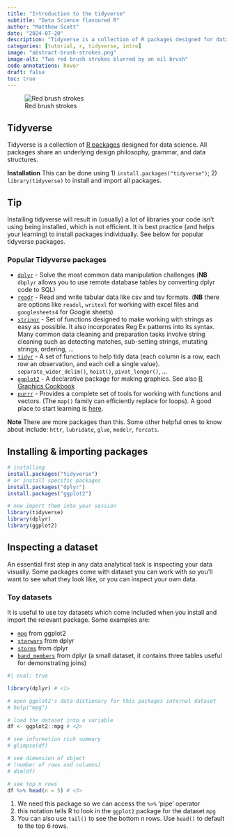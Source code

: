```yaml
---
title: "Introduction to the tidyverse"
subtitle: "Data Science flavoured R"
author: "Matthew Scott"
date: "2024-07-20"
description: "Tidyverse is a collection of R packages designed for data science"
categories: [tutorial, r, tidyverse, intro]
image: "abstract-brush-strokes.png"
image-alt: "Two red brush strokes blurred by an oil brush"
code-annotations: hover
draft: false
toc: true
---
```


![Red brush strokes](abstract-brush-strokes-wide.png){fig-alt="A picture I drew one time"}

## Tidyverse

Tidyverse is a collection of [R packages](https://www.tidyverse.org/packages/){target="_blank"} designed for data science. All packages share an underlying design philosophy, grammar, and data structures.

**Installation** This can be done using  1) `install.packages("tidyverse")`; 2) `library(tidyverse)` to install and import all packages.

:::{.callout-tip appearance="simple" icon="true"}
## Tip 
Installing tidyverse will result in (usually) a lot of libraries your code isn't using being installed, which is not efficient. It is best practice (and helps your learning) to install packages individually. See below for popular tidyverse packages.
:::

### Popular Tidyverse packages

* [`dplyr`](https://dplyr.tidyverse.org/){target="_blank"} - Solve the most common data manipulation challenges (**NB** `dbplyr` allows you to use remote database tables by converting dplyr code to SQL)
* [`readr`](https://readr.tidyverse.org/){target="_blank"} - Read and write tabular data like csv and tsv formats. (**NB** there are options like `readxl`, `writexl` for working with excel files and `googlesheets4` for Google sheets)
* [`stringr`](https://stringr.tidyverse.org/){target="_blank"} - Set of functions designed to make working with strings as easy as possible. It also incorporates Reg Ex patterns into its syntax. Many common data cleaning and preparation tasks involve string cleaning such as detecting matches, sub-setting strings, mutating strings, ordering, ...
* [`tidyr`](https://tidyr.tidyverse.org/){target="_blank"} - A set of functions to help tidy data (each column is a row, each row an observation, and each cell a single value). `separate_wider_delim()`, `hoist()`, `pivot_longer()`, ...
* [`ggplot2`](https://ggplot2.tidyverse.org/){target="_blank"} - A declarative package for making graphics. See also [R Graphics Cookbook](https://r-graphics.org/){target="_blank"}
* [`purrr`](https://purrr.tidyverse.org/){target="_blank"} - Provides a complete set of tools for working with functions and vectors. (The `map()` family can efficiently replace for loops). A good place to start learning is [here](https://r4ds.had.co.nz/iteration.html){target="_blank"}.

**Note** There are more packages than this. Some other helpful ones to know about include: `httr`, `lubridate`, `glue`, `modelr`, `forcats`.

## Installing & importing packages

```r
# installing
install.packages("tidyverse")
# or install specific packages
install.packages("dplyr")
install.packages("ggplot2")

# now import them into your session
library(tidyverse)
library(dplyr)
library(ggplot2)
```

## Inspecting a dataset

An essential first step in any data analytical task is inspecting your data visually. Some packages come with dataset you can work with so you'll want to see what they look like, or you can inspect your own data.

### Toy datasets

It is useful to use toy datasets which come included when you install and import the relevant package. Some examples are:

- [`mpg`](https://ggplot2.tidyverse.org/reference/mpg.html){target="_blank"} from ggplot2
- [`starwars`](https://dplyr.tidyverse.org/reference/starwars.html){target="_blank"} from dplyr
- [`storms`](https://dplyr.tidyverse.org/reference/storms.html){target="_blank"} from dplyr
- [`band_members`](https://dplyr.tidyverse.org/reference/band_members.html){target="_blank"} from dplyr (a small dataset, it contains three tables useful for demonstrating joins)

```r
#| eval: true

library(dplyr) # <1>

# open ggplot2's data dictionary for this packages internal dataset
# help("mpg")

# load the dataset into a variable
df <- ggplot2::mpg # <2>

# see information rich summary
# glimpse(df)

# see dimension of object 
# (number of rows and columns)
# dim(df)

# see top n rows
df %>% head(n = 5) # <3>
```
1. We need this package so we can access the `%>%` 'pipe' operator
2. this notation tells R to look in the `ggplot2` package for the dataset `mpg`
3. You can also use `tail()` to see the bottom n rows. Use `head()` to default to the top 6 rows.
